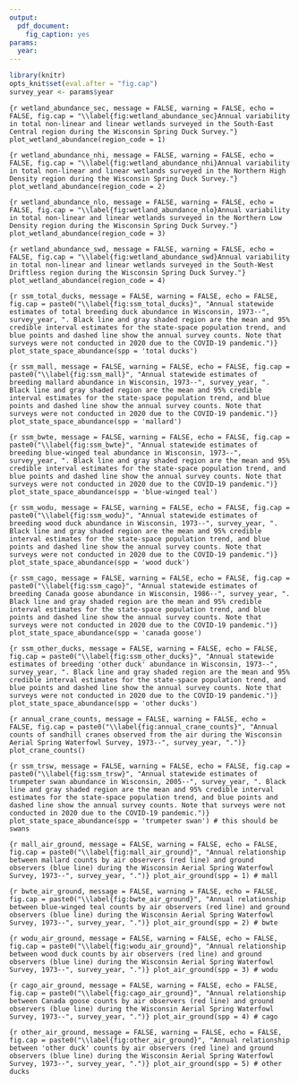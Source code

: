 ```yaml
---
output: 
  pdf_document:
    fig_caption: yes
params: 
  year: 
---
```


<!-- ```{r source_figs, message = FALSE, warning = FALSE, echo = FALSE} -->
<!-- source(here::here('functions/waterfowl_survey_functions.R')) -->
<!-- ``` -->

```r
library(knitr)
opts_knit$set(eval.after = "fig.cap")
survey_year <- params$year
```


```{r wetland_abundance_sec, message = FALSE, warning = FALSE, echo = FALSE, fig.cap = "\\label{fig:wetland_abundance_sec}Annual variability in total non-linear and linear wetlands surveyed in the South-East Central region during the Wisconsin Spring Duck Survey."}
plot_wetland_abundance(region_code = 1)
```

\newpage

```{r wetland_abundance_nhi, message = FALSE, warning = FALSE, echo = FALSE, fig.cap = "\\label{fig:wetland_abundance_nhi}Annual variability in total non-linear and linear wetlands surveyed in the Northern High Density region during the Wisconsin Spring Duck Survey."}
plot_wetland_abundance(region_code = 2)
```

\newpage

```{r wetland_abundance_nlo, message = FALSE, warning = FALSE, echo = FALSE, fig.cap = "\\label{fig:wetland_abundance_nlo}Annual variability in total non-linear and linear wetlands surveyed in the Northern Low Density region during the Wisconsin Spring Duck Survey."}
plot_wetland_abundance(region_code = 3)
```

\newpage

```{r wetland_abundance_swd, message = FALSE, warning = FALSE, echo = FALSE, fig.cap = "\\label{fig:wetland_abundance_swd}Annual variability in total non-linear and linear wetlands surveyed in the South-West Driftless region during the Wisconsin Spring Duck Survey."}
plot_wetland_abundance(region_code = 4)
```

\newpage

```{r ssm_total_ducks, message = FALSE, warning = FALSE, echo = FALSE, fig.cap = paste0("\\label{fig:ssm_total_ducks}", "Annual statewide estimates of total breeding duck abundance in Wisconsin, 1973--", survey_year, ". Black line and gray shaded region are the mean and 95% credible interval estimates for the state-space population trend, and blue points and dashed line show the annual survey counts. Note that surveys were not conducted in 2020 due to the COVID-19 pandemic.")}
plot_state_space_abundance(spp = 'total ducks')
```

\newpage

```{r ssm_mall, message = FALSE, warning = FALSE, echo = FALSE, fig.cap = paste0("\\label{fig:ssm_mall}", "Annual statewide estimates of breeding mallard abundance in Wisconsin, 1973--", survey_year, ". Black line and gray shaded region are the mean and 95% credible interval estimates for the state-space population trend, and blue points and dashed line show the annual survey counts. Note that surveys were not conducted in 2020 due to the COVID-19 pandemic.")}
plot_state_space_abundance(spp = 'mallard')
```

\newpage

```{r ssm_bwte, message = FALSE, warning = FALSE, echo = FALSE, fig.cap = paste0("\\label{fig:ssm_bwte}", "Annual statewide estimates of breeding blue-winged teal abundance in Wisconsin, 1973--", survey_year, ". Black line and gray shaded region are the mean and 95% credible interval estimates for the state-space population trend, and blue points and dashed line show the annual survey counts. Note that surveys were not conducted in 2020 due to the COVID-19 pandemic.")}
plot_state_space_abundance(spp = 'blue-winged teal')
```

\newpage

```{r ssm_wodu, message = FALSE, warning = FALSE, echo = FALSE, fig.cap = paste0("\\label{fig:ssm_wodu}", "Annual statewide estimates of breeding wood duck abundance in Wisconsin, 1973--", survey_year, ". Black line and gray shaded region are the mean and 95% credible interval estimates for the state-space population trend, and blue points and dashed line show the annual survey counts. Note that surveys were not conducted in 2020 due to the COVID-19 pandemic.")}
plot_state_space_abundance(spp = 'wood duck')
```

\newpage

```{r ssm_cago, message = FALSE, warning = FALSE, echo = FALSE, fig.cap = paste0("\\label{fig:ssm_cago}", "Annual statewide estimates of breeding Canada goose abundance in Wisconsin, 1986--", survey_year, ". Black line and gray shaded region are the mean and 95% credible interval estimates for the state-space population trend, and blue points and dashed line show the annual survey counts. Note that surveys were not conducted in 2020 due to the COVID-19 pandemic.")}
plot_state_space_abundance(spp = 'canada goose')
```

\newpage

```{r ssm_other_ducks, message = FALSE, warning = FALSE, echo = FALSE, fig.cap = paste0("\\label{fig:ssm_other_ducks}", "Annual statewide estimates of breeding 'other duck' abundance in Wisconsin, 1973--", survey_year, ". Black line and gray shaded region are the mean and 95% credible interval estimates for the state-space population trend, and blue points and dashed line show the annual survey counts. Note that surveys were not conducted in 2020 due to the COVID-19 pandemic.")}
plot_state_space_abundance(spp = 'other ducks')
```

\newpage

```{r annual_crane_counts, message = FALSE, warning = FALSE, echo = FALSE, fig.cap = paste0("\\label{fig:annual_crane_counts}", "Annual counts of sandhill cranes observed from the air during the Wisconsin Aerial Spring Waterfowl Survey, 1973--", survey_year, ".")}
plot_crane_counts()
```

\newpage

```{r ssm_trsw, message = FALSE, warning = FALSE, echo = FALSE, fig.cap = paste0("\\label{fig:ssm_trsw}", "Annual statewide estimates of trumpeter swan abundance in Wisconsin, 2005--", survey_year, ". Black line and gray shaded region are the mean and 95% credible interval estimates for the state-space population trend, and blue points and dashed line show the annual survey counts. Note that surveys were not conducted in 2020 due to the COVID-19 pandemic.")}
plot_state_space_abundance(spp = 'trumpeter swan') # this should be swans
```

\newpage

```{r mall_air_ground, message = FALSE, warning = FALSE, echo = FALSE, fig.cap = paste0("\\label{fig:mall_air_ground}", "Annual relationship between mallard counts by air observers (red line) and ground observers (blue line) during the Wisconsin Aerial Spring Waterfowl Survey, 1973--", survey_year, ".")}
plot_air_ground(spp = 1) # mall
```

\newpage

```{r bwte_air_ground, message = FALSE, warning = FALSE, echo = FALSE, fig.cap = paste0("\\label{fig:bwte_air_ground}", "Annual relationship between blue-winged teal counts by air observers (red line) and ground observers (blue line) during the Wisconsin Aerial Spring Waterfowl Survey, 1973--", survey_year, ".")}
plot_air_ground(spp = 2) # bwte
```

\newpage

```{r wodu_air_ground, message = FALSE, warning = FALSE, echo = FALSE, fig.cap = paste0("\\label{fig:wodu_air_ground}", "Annual relationship between wood duck counts by air observers (red line) and ground observers (blue line) during the Wisconsin Aerial Spring Waterfowl Survey, 1973--", survey_year, ".")}
plot_air_ground(spp = 3) # wodu
```

\newpage

```{r cago_air_ground, message = FALSE, warning = FALSE, echo = FALSE, fig.cap = paste0("\\label{fig:cago_air_ground}", "Annual relationship between Canada goose counts by air observers (red line) and ground observers (blue line) during the Wisconsin Aerial Spring Waterfowl Survey, 1973--", survey_year, ".")}
plot_air_ground(spp = 4) # cago
```

\newpage

```{r other_air_ground, message = FALSE, warning = FALSE, echo = FALSE, fig.cap = paste0("\\label{fig:other_air_ground}", "Annual relationship between 'other duck' counts by air observers (red line) and ground observers (blue line) during the Wisconsin Aerial Spring Waterfowl Survey, 1973--", survey_year, ".")}
plot_air_ground(spp = 5) # other ducks
```